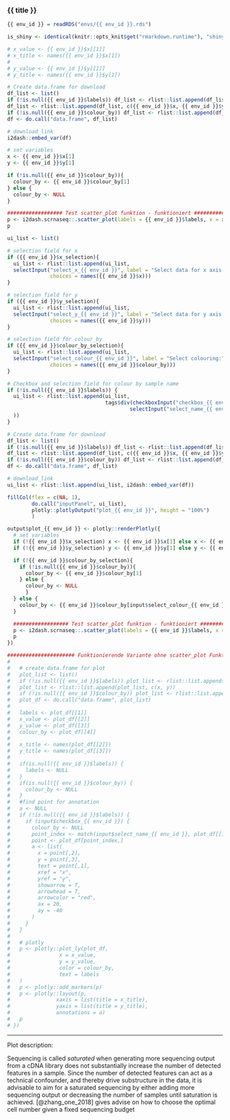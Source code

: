 
### {{ title }}

<!-- Component created on {{ date }} -->

```r
{{ env_id }} = readRDS("envs/{{ env_id }}.rds")

is_shiny <- identical(knitr::opts_knit$get("rmarkdown.runtime"), "shiny")
```

```r

# x_value <- {{ env_id }}$x[[1]]
# x_title <- names({{ env_id }}$x[1])
# 
# y_value <- {{ env_id }}$y[[1]]
# y_title <- names({{ env_id }}$y[1])

# Create data.frame for download
df_list <- list()
if (!is.null({{ env_id }}$labels)) df_list <- rlist::list.append(df_list, {{ env_id }}$labels)
df_list <- rlist::list.append(df_list, c({{ env_id }}$x, {{ env_id }}$y))
if (!is.null({{ env_id }}$colour_by)) df_list <- rlist::list.append(df_list, {{ env_id }}$colour_by)
df <- do.call("data.frame", df_list)

# download_link
i2dash::embed_var(df)

# set variables
x <- {{ env_id }}$x[1]
y <- {{ env_id }}$y[1]

if (!is.null({{ env_id }}$colour_by)){
  colour_by <- {{ env_id }}$colour_by[1]
} else {
  colour_by <- NULL
}

################## Test scatter_plot funktion - funktioniert #######################
p <- i2dash.scrnaseq::.scatter_plot(labels = {{ env_id }}$labels, x = x, y = y, colour_by = colour_by)
p
```

```r

ui_list <- list()

# selection field for x
if ({{ env_id }}$x_selection){
  ui_list <- rlist::list.append(ui_list,
  selectInput("select_x_{{ env_id }}", label = "Select data for x axis:",
              choices = names({{ env_id }}$x)))
}

# selection field for y
if ({{ env_id }}$y_selection){
  ui_list <- rlist::list.append(ui_list,
  selectInput("select_y_{{ env_id }}", label = "Select data for y axis:",
              choices = names({{ env_id }}$y)))
}

# selection field for colour_by
if ({{ env_id }}$colour_by_selection){
  ui_list <- rlist::list.append(ui_list,
  selectInput("select_colour_{{ env_id }}", label = "Select colouring:",
              choices = names({{ env_id }}$colour_by)))
}

# Checkbox and selection field for colour by sample name
if (!is.null({{ env_id }}$labels)) {
  ui_list <- rlist::list.append(ui_list,
                                tags$div(checkboxInput("checkbox_{{ env_id }}", label = "Colour by sample name", value = FALSE),
                                        selectInput("select_name_{{ env_id }}", label = NULL, choices = {{ env_id }}$labels)
  ))
}

# Create data.frame for download
df_list <- list()
if (!is.null({{ env_id }}$labels)) df_list <- rlist::list.append(df_list, {{ env_id }}$labels)
df_list <- rlist::list.append(df_list, c({{ env_id }}$x, {{ env_id }}$y))
if (!is.null({{ env_id }}$colour_by)) df_list <- rlist::list.append(df_list, {{ env_id }}$colour_by)
df <- do.call("data.frame", df_list)

# download_link
ui_list <- rlist::list.append(ui_list, i2dash::embed_var(df))

fillCol(flex = c(NA, 1),
        do.call("inputPanel", ui_list),
        plotly::plotlyOutput("plot_{{ env_id }}", height = "100%")
        )

output$plot_{{ env_id }} <- plotly::renderPlotly({
  # set variables
  if (!{{ env_id }}$x_selection) x <- {{ env_id }}$x[1] else x <- {{ env_id }}$x[input$select_x_{{ env_id }}]
  if (!{{ env_id }}$y_selection) y <- {{ env_id }}$y[1] else y <- {{ env_id }}$y[input$select_y_{{ env_id }}]

  if (!{{ env_id }}$colour_by_selection){
    if (!is.null({{ env_id }}$colour_by)){
      colour_by <- {{ env_id }}$colour_by[1]
    } else {
      colour_by <- NULL
      }
  } else {
    colour_by <- {{ env_id }}$colour_by[input$select_colour_{{ env_id }}]
  }

  ################## Test scatter_plot funktion - funktioniert #######################
  p <- i2dash.scrnaseq::.scatter_plot(labels = {{ env_id }}$labels, x = x, y = y, colour_by = colour_by, checkbox = input$checkbox_{{ env_id }}, selected_label = input$select_name_{{ env_id }})
  p
})  

###################### Funktionierende Variante ohne scatter_plot Funktion ############
#   
#   # create data.frame for plot
#   plot_list <- list()
#   if (!is.null({{ env_id }}$labels)) plot_list <- rlist::list.append(plot_list, {{ env_id }}$labels) else plot_list <- rlist::list.append(plot_list, c(1:length(x[[1]])))
#   plot_list <- rlist::list.append(plot_list, c(x, y))
#   if (!is.null({{ env_id }}$colour_by)) plot_list <- rlist::list.append(plot_list, colour_by) else plot_list <- rlist::list.append(plot_list, c(1:length(x[[1]])))
#   plot_df <- do.call("data.frame", plot_list)
# 
#   labels <- plot_df[[1]]
#   x_value <- plot_df[[2]]
#   y_value <- plot_df[[3]]
#   colour_by <- plot_df[[4]]
# 
#   x_title <- names(plot_df[[2]])
#   y_title <- names(plot_df[[3]])
# 
#   if(is.null({{ env_id }}$labels)) {
#     labels <- NULL
#   }
#   if(is.null({{ env_id }}$colour_by)) {
#     colour_by <- NULL
#   }
#   #find point for annotation
#   a <- NULL
#   if (!is.null({{ env_id }}$labels)) {
#     if (input$checkbox_{{ env_id }}) {
#       colour_by <- NULL
#       point_index <- match(input$select_name_{{ env_id }}, plot_df[[1]])
#       point <- plot_df[point_index,]
#       a <- list(
#         x = point[,2],
#         y = point[,3],
#         text = point[,1],
#         xref = "x",
#         yref = "y",
#         showarrow = T,
#         arrowhead = 7,
#         arrowcolor = "red",
#         ax = 20,
#         ay = -40
#       )
#     }
#   }
#   
#   # plotly
#   p <- plotly::plot_ly(plot_df,
#                x = x_value,
#                y = y_value,
#                color = colour_by,
#                text = labels
#   )
#   p <- plotly::add_markers(p)
#   p <- plotly::layout(p,
#               xaxis = list(title = x_title),
#               yaxis = list(title = y_title),
#               annotations = a)
#   p
# })
```

***

Plot description:

Sequencing is called *saturated* when generating more sequencing output from a cDNA library does not substantially increase the number of detected features in a sample. Since the number of detected features can act as a technical confounder, and thereby drive substructure in the data, it is advisable to aim for a saturated sequencing by either adding more sequencing output or decreasing the number of samples until saturation is achieved. [@zhang_one_2018] gives advise on how to choose the optimal cell number given a fixed sequencing budget


